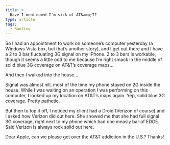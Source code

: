 ```yaml
---
title: >
  Have I mentioned I'm sick of AT&amp;T?
type: article
tags:
  - Ranting
---
```


So I had an appointment to work on someone’s computer yesterday (a Windows Vista box, but that’s another story), and I get out there and I have a 2 to 3 bar fluctuating 3G signal on my iPhone. 2 to 3 bars is workable, though it seems a little odd to me because I’m right smack in the middle of solid blue 3G coverage on AT&T’s coverage maps…

And then I walked into the house…

Signal was almost nill, most of the time my phone stayed on 2G inside the house. While I was waiting on an operation I was performing on this computer, I looked up my location on AT&T’s maps again. Yep, solid blue 3G coverage. Pretty pathetic.

But then to top it off, I noticed my client had a Droid (Verizon of course) and I asked how Verizon did out here. She showed me that she had full signal 3G coverage, right next to my phone which had one measly bar of EDGE. Said Verizon is always rock solid out here.

Dear Apple, can we please get over the AT&T addiction in the U.S.? Thanks!
